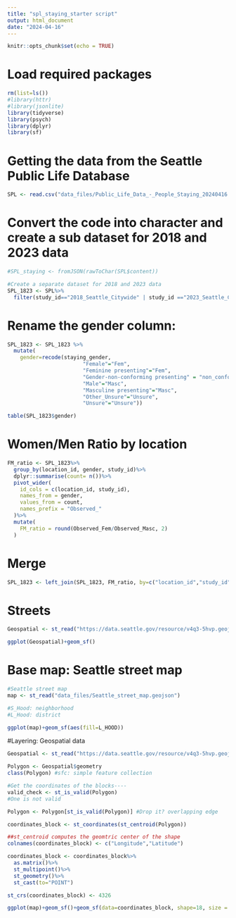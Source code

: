 ```yaml
---
title: "spl_staying_starter script"
output: html_document
date: "2024-04-16"
---
```


```r
knitr::opts_chunk$set(echo = TRUE)
```

# Load required packages
```r
rm(list=ls())
#library(httr)
#library(jsonlite)
library(tidyverse)
library(psych)
library(dplyr)
library(sf)
```

# Getting the data from the Seattle Public Life Database
```r
SPL <- read.csv("data_files/Public_Life_Data_-_People_Staying_20240416.csv")
```

# Convert the code into character and create a sub dataset for 2018 and 2023 data
```r
#SPL_staying <- fromJSON(rawToChar(SPL$content))

#Create a separate dataset for 2018 and 2023 data
SPL_1823 <- SPL%>%
  filter(study_id=="2018_Seattle_Citywide" | study_id =="2023_Seattle_Citywide")
```

# Rename the gender column: 
```r
SPL_1823 <- SPL_1823 %>%
  mutate(
    gender=recode(staying_gender,
                        "Female"="Fem",
                        "Feminine presenting"="Fem",
                        "Gender-non-conforming presenting" = "non_conforming",
                        "Male"="Masc",
                        "Masculine presenting"="Masc",
                        "Other_Unsure"="Unsure",
                        "Unsure"="Unsure"))

table(SPL_1823$gender)
```

# Women/Men Ratio by location
```r
FM_ratio <- SPL_1823%>%
  group_by(location_id, gender, study_id)%>%
  dplyr::summarise(count= n())%>%
  pivot_wider(
    id_cols = c(location_id, study_id),
    names_from = gender,
    values_from = count,
    names_prefix = "Observed_"
  )%>%
  mutate(
    FM_ratio = round(Observed_Fem/Observed_Masc, 2)
  )

```

# Merge
```r
SPL_1823 <- left_join(SPL_1823, FM_ratio, by=c("location_id","study_id"))
```

# Streets
```r
Geospatial <- st_read("https://data.seattle.gov/resource/v4q3-5hvp.geojson")

ggplot(Geospatial)+geom_sf()
```

# Base map: Seattle street map
```r
#Seattle street map
map <- st_read("data_files/Seattle_street_map.geojson")

#S_Hood: neighborhood
#L_Hood: district

ggplot(map)+geom_sf(aes(fill=L_HOOD))
```

#Layering: Geospatial data
```r
Geospatial <- st_read("https://data.seattle.gov/resource/v4q3-5hvp.geojson")

Polygon <- Geospatial$geometry
class(Polygon) #sfc: simple feature collection

#Get the coordinates of the blocks----
valid_check <- st_is_valid(Polygon)
#One is not valid

Polygon <- Polygon[st_is_valid(Polygon)] #Drop it? overlapping edge

coordinates_block <- st_coordinates(st_centroid(Polygon)) 

##st_centroid computes the geomtric center of the shape
colnames(coordinates_block) <- c("Longitude","Latitude")

coordinates_block <- coordinates_block%>%
  as.matrix()%>%
  st_multipoint()%>%
  st_geometry()%>%
  st_cast(to="POINT")

st_crs(coordinates_block) <- 4326

ggplot(map)+geom_sf()+geom_sf(data=coordinates_block, shape=18, size = 1)+labs(fill="Observation Sites")

```






